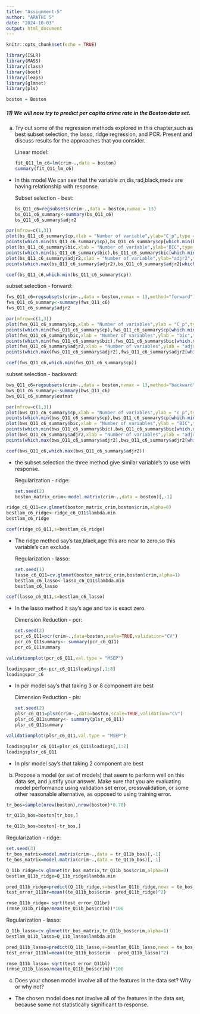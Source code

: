 ---
title: "Assignment-5"
author: "ARATHI S"
date: "2024-10-03"
output: html_document
---

```{r setup, include=FALSE}
knitr::opts_chunk$set(echo = TRUE)
```

```{r}
library(ISLR)
library(MASS)
library(class)
library(boot)
library(leaps)
library(glmnet)
library(pls)
```

```{r}
boston = Boston
```

##### 11) We will now try to predict per capita crime rate in the Boston data set.

a) Try out some of the regression methods explored in this chapter,such as best subset selection, the lasso, ridge regression, and PCR. Present and discuss results for the approaches that you consider.
     
     Linear model:
```{r}
fit_Q11_lm_c6=lm(crim~.,data = boston)
summary(fit_Q11_lm_c6)
```

- In this model We can see that the variable zn,dis,rad,black,medv are having relationship with response.

  Subset selection - best:
```{r}
bs_Q11_c6=regsubsets(crim~.,data = boston,nvmax = 13)
bs_Q11_c6_summary<-summary(bs_Q11_c6)
bs_Q11_c6_summary$adjr2
```


```{r}
par(mfrow=c(1,3))
plot(bs_Q11_c6_summary$cp,xlab = "Number of variable",ylab="C_p",type = "l")
points(which.min(bs_Q11_c6_summary$cp),bs_Q11_c6_summary$cp[which.min(bs_Q11_c6_summary$cp)],col="purple",cex=3,pch=20)
plot(bs_Q11_c6_summary$bic,xlab = "Number of variable",ylab="BIC",type = "l")
points(which.min(bs_Q11_c6_summary$bic),bs_Q11_c6_summary$bic[which.min(bs_Q11_c6_summary$bic)],col="purple",cex=3,pch=20)
plot(bs_Q11_c6_summary$adjr2,xlab = "Number of variable",ylab="adjr2",type = "l")
points(which.max(bs_Q11_c6_summary$adjr2),bs_Q11_c6_summary$adjr2[which.max(bs_Q11_c6_summary$adjr2)],col="purple",cex=3,pch=20)
```


```{r}
coef(bs_Q11_c6,which.min(bs_Q11_c6_summary$cp))
```

  subset selection - forward:
```{r}
fws_Q11_c6=regsubsets(crim~.,data = boston,nvmax = 13,method="forward")
fws_Q11_c6_summary<-summary(fws_Q11_c6)
fws_Q11_c6_summary$adjr2
```


```{r}
par(mfrow=c(1,3))
plot(fws_Q11_c6_summary$cp,xlab = "Number of variables",ylab = "C_p",type = "l")
points(which.min(fws_Q11_c6_summary$cp),fws_Q11_c6_summary$cp[which.min(fws_Q11_c6_summary$cp)],col="purple",cex=2,pch=20)
plot(fws_Q11_c6_summary$bic,xlab = "Number of variables",ylab = "bic",type = "l")
points(which.min(fws_Q11_c6_summary$bic),fws_Q11_c6_summary$bic[which.min(fws_Q11_c6_summary$bic)],col="purple",cex=2,pch=20)
plot(fws_Q11_c6_summary$adjr2,xlab = "Number of variables",ylab = "adjr2",type = "l")
points(which.max(fws_Q11_c6_summary$adjr2),fws_Q11_c6_summary$adjr2[which.max(fws_Q11_c6_summary$adjr2)],col="purple",cex=2,pch=20)
```


```{r}
coef(fws_Q11_c6,which.min(fws_Q11_c6_summary$cp))
```

  subset selection - backward:
```{r}
bws_Q11_c6=regsubsets(crim~.,data = boston,nvmax = 13,method="backward")
bws_Q11_c6_summary<-summary(bws_Q11_c6)
bws_Q11_c6_summary$outmat
```


```{r}
par(mfrow=c(1,3))
plot(bws_Q11_c6_summary$cp,xlab = "Number of variables",ylab = "c_p",type = "l")
points(which.min(bws_Q11_c6_summary$cp),bws_Q11_c6_summary$cp[which.min(bws_Q11_c6_summary$cp)],col="orange",cex=3,pch=20)
plot(bws_Q11_c6_summary$bic,xlab = "Number of variables",ylab = "BIC",type = "l")
points(which.min(bws_Q11_c6_summary$bic),bws_Q11_c6_summary$bic[which.min(bws_Q11_c6_summary$bic)],col="orange",cex=3,pch=20)
plot(bws_Q11_c6_summary$adjr2,xlab = "Number of variables",ylab = "adjr2",type = "l")
points(which.max(bws_Q11_c6_summary$adjr2),bws_Q11_c6_summary$adjr2[which.max(bws_Q11_c6_summary$adjr2)],col="orange",cex=3,pch=20)
```


```{r}
coef(bws_Q11_c6,which.max(bws_Q11_c6_summary$adjr2))
```

- the subset selection the three method give similar variable's to use with response.

  Regularization - ridge:
```{r}
set.seed(2)
boston_matrix_crim<-model.matrix(crim~.,data = boston)[,-1]
```


```{r}
ridge_c6_Q11=cv.glmnet(boston_matrix_crim,boston$crim,alpha=0)
bestlam_c6_ridge<-ridge_c6_Q11$lambda.min
bestlam_c6_ridge
```


```{r}
coef(ridge_c6_Q11,s=bestlam_c6_ridge)
```

- The ridge method say's tax,black,age this are near to zero,so this variable's can exclude.
  
  Regularization - lasso:
```{r}
set.seed(1)
lasso_c6_Q11=cv.glmnet(boston_matrix_crim,boston$crim,alpha=1)
bestlam_c6_lasso<-lasso_c6_Q11$lambda.min
bestlam_c6_lasso
```


```{r}
coef(lasso_c6_Q11,s=bestlam_c6_lasso)
```

- In the lasso method it say's age and tax is exact zero.

  Dimension Reduction - pcr:
```{r}
set.seed(2)
pcr_c6_Q11=pcr(crim~.,data=boston,scale=TRUE,validation="CV")
pcr_c6_Q11summary<- summary(pcr_c6_Q11)
pcr_c6_Q11summary
```



```{r}
validationplot(pcr_c6_Q11,val.type = "MSEP")
```


```{r}
loadingspcr_c6<-pcr_c6_Q11$loadings[,1:8]
loadingspcr_c6
```

- In pcr model say's that taking 3 or 8 component are best

  Dimension Reduction - pls:
```{r}

set.seed(2)
plsr_c6_Q11=plsr(crim~.,data=boston,scale=TRUE,validation="CV")
plsr_c6_Q11summary<- summary(plsr_c6_Q11)
plsr_c6_Q11summary
```


```{r}
validationplot(plsr_c6_Q11,val.type = "MSEP")
```


```{r}
loadingsplsr_c6_Q11=plsr_c6_Q11$loadings[,1:2]
loadingsplsr_c6_Q11
```

- In plsr model say's that taking  2 component are best


b) Propose a model (or set of models) that seem to perform well on this data set, and justify your answer. Make sure that you are
evaluating model performance using validation set error, crossvalidation, or some other reasonable alternative, as opposed to
using training error.


```{r}
tr_bos=sample(nrow(boston),nrow(boston)*0.70)
```


```{r}
tr_Q11b_bos=boston[tr_bos,]
```


```{r}
te_Q11b_bos=boston[-tr_bos,]
```

 
  Regularization - ridge:
```{r}
set.seed(3)
tr_bos_matrix=model.matrix(crim~.,data = tr_Q11b_bos)[,-1]
te_bos_matrix=model.matrix(crim~.,data = te_Q11b_bos)[,-1]
```


```{r}
Q_11b_ridge=cv.glmnet(tr_bos_matrix,tr_Q11b_bos$crim,alpha=0)
bestlam_Q11b_ridge=Q_11b_ridge$lambda.min
```


```{r}
pred_Q11b_ridge=predict(Q_11b_ridge,s=bestlam_Q11b_ridge,newx = te_bos_matrix)
test_error_Q11br=mean((te_Q11b_bos$crim- pred_Q11b_ridge)^2)
```


```{r}
rmse_Q11b_ridge= sqrt(test_error_Q11br)
(rmse_Q11b_ridge/mean(te_Q11b_bos$crim))*100
```

  Regularization - lasso:
```{r}
Q_11b_lasso=cv.glmnet(tr_bos_matrix,tr_Q11b_bos$crim,alpha=1)
bestlam_Q11b_lasso=Q_11b_lasso$lambda.min
```


```{r}
pred_Q11b_lasso=predict(Q_11b_lasso,s=bestlam_Q11b_lasso,newx = te_bos_matrix)
test_error_Q11bl=mean((te_Q11b_bos$crim - pred_Q11b_lasso)^2)
```


```{r}
rmse_Q11b_lasso= sqrt(test_error_Q11bl)
(rmse_Q11b_lasso/mean(te_Q11b_bos$crim))*100
```

c) Does your chosen model involve all of the features in the data set? Why or why not?

- The chosen model does not involve all of the features in the data set, because some not statistically significant to response.

